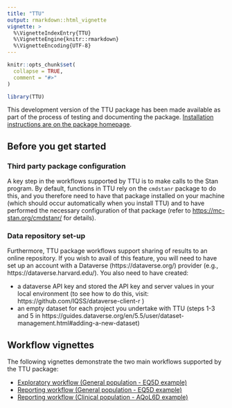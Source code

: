 ```yaml
---
title: "TTU"
output: rmarkdown::html_vignette
vignette: >
  %\VignetteIndexEntry{TTU}
  %\VignetteEngine{knitr::rmarkdown}
  %\VignetteEncoding{UTF-8}
---
```


```r
knitr::opts_chunk$set(
  collapse = TRUE,
  comment = "#>"
)
```

```r
library(TTU)
```
This development version of the TTU package has been made available as part of the process of testing and documenting the package. [Installation instructions are on the package homepage](https://ready4-dev.github.io/TTU/index.html).

## Before you get started
### Third party package configuration
A key step in the workflows supported by TTU is to make calls to the Stan program. By default, functions in TTU rely on the `cmdstanr` package to do this, and you therefore need to have that package installed on your machine (which should occur automatically when you install TTU) and to have performed the necessary configuration of that package (refer to [https://mc-stan.org/cmdstanr/](https://mc-stan.org/cmdstanr/) for details).

### Data repository set-up
Furthermore, TTU package workflows support sharing of results to an online repository. If you wish to avail of this feature, you will need to have set up an account with a Dataverse (https://dataverse.org/) provider (e.g., https://dataverse.harvard.edu/). You also need to have created:

 - a dataverse API key and stored the API key and server values in your local environment (to see how to do this, visit: https://github.com/IQSS/dataverse-client-r )
 - an empty dataset for each project you undertake with TTU (steps 1-3 and 5 in https://guides.dataverse.org/en/5.5/user/dataset-management.html#adding-a-new-dataset)

## Workflow vignettes
The following vignettes demonstrate the two main workflows supported by the TTU package:

- [Exploratory workflow (General population - EQ5D example)](Model_TTU.html)
- [Reporting workflow (General population - EQ5D example)](CSP_EQ5D_TTU.html)
- [Reporting workflow (Clinical population - AQoL6D example)](CSP_AQOL6D_TTU.html)
